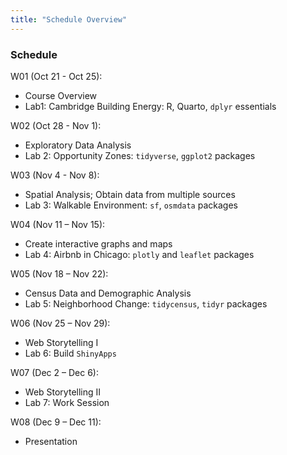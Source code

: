 ```yaml
---
title: "Schedule Overview"
---
```


### Schedule

W01 (Oct 21 - Oct 25):

-   Course Overview
-   Lab1: Cambridge Building Energy: R, Quarto, `dplyr` essentials

W02 (Oct 28 - Nov 1):

-   Exploratory Data Analysis
-   Lab 2: Opportunity Zones: `tidyverse`, `ggplot2` packages

W03 (Nov 4 - Nov 8):

-   Spatial Analysis; Obtain data from multiple sources
-   Lab 3: Walkable Environment: `sf`, `osmdata` packages

W04 (Nov 11 -- Nov 15):

-   Create interactive graphs and maps
-   Lab 4: Airbnb in Chicago: `plotly` and `leaflet` packages

W05 (Nov 18 -- Nov 22):

-   Census Data and Demographic Analysis
-   Lab 5: Neighborhood Change: `tidycensus`, `tidyr` packages

W06 (Nov 25 -- Nov 29):

-   Web Storytelling I
-   Lab 6: Build `ShinyApps`

W07 (Dec 2 -- Dec 6):

-   Web Storytelling II
-   Lab 7: Work Session

W08 (Dec 9 -- Dec 11):

-   Presentation
